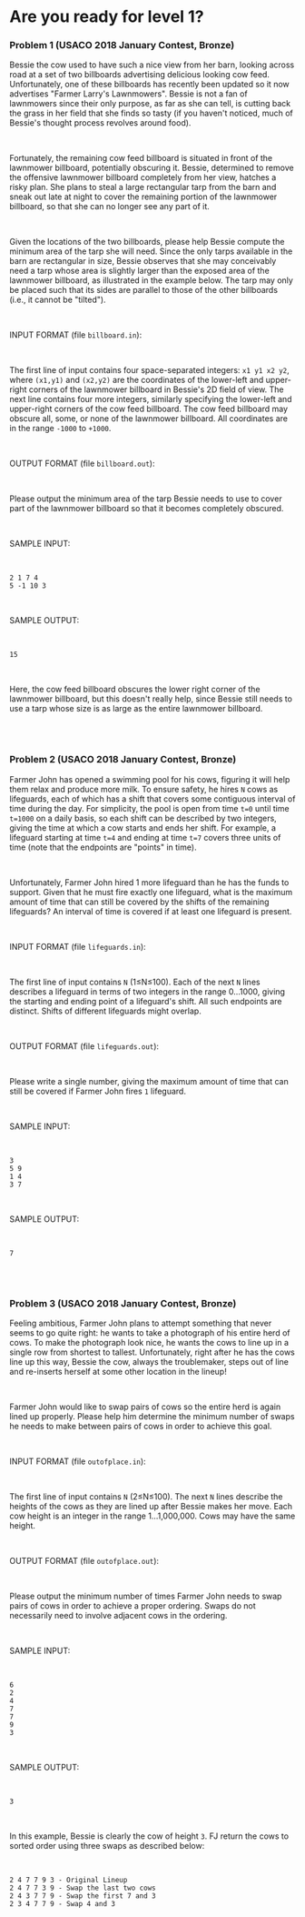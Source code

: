 
# Are you ready for level 1?

### Problem 1 (USACO 2018 January Contest, Bronze)

Bessie the cow used to have such a nice view from her barn, looking across road at a set of two billboards advertising delicious looking cow feed.
Unfortunately, one of these billboards has recently been updated so it now advertises "Farmer Larry's Lawnmowers".
Bessie is not a fan of lawnmowers since their only purpose, as far as she can tell, is cutting back the grass in her field that she finds so tasty (if you haven't noticed, much of Bessie's thought process revolves around food).

<br />

Fortunately, the remaining cow feed billboard is situated in front of the lawnmower billboard, potentially obscuring it.
Bessie, determined to remove the offensive lawnmower billboard completely from her view, hatches a risky plan.
She plans to steal a large rectangular tarp from the barn and sneak out late at night to cover the remaining portion of the lawnmower billboard, so that she can no longer see any part of it.

<br />

Given the locations of the two billboards, please help Bessie compute the minimum area of the tarp she will need.
Since the only tarps available in the barn are rectangular in size, Bessie observes that she may conceivably need a tarp whose area is slightly larger than the exposed area of the lawnmower billboard, as illustrated in the example below.
The tarp may only be placed such that its sides are parallel to those of the other billboards (i.e., it cannot be "tilted").

<br />

INPUT FORMAT (file `billboard.in`):

<br />

The first line of input contains four space-separated integers: `x1 y1 x2 y2`, where `(x1,y1)` and `(x2,y2)` are the coordinates of the lower-left and upper-right corners of the lawnmower billboard in Bessie's 2D field of view.
The next line contains four more integers, similarly specifying the lower-left and upper-right corners of the cow feed billboard.
The cow feed billboard may obscure all, some, or none of the lawnmower billboard.
All coordinates are in the range `-1000` to `+1000`.

<br />

OUTPUT FORMAT (file `billboard.out`):

<br />

Please output the minimum area of the tarp Bessie needs to use to cover part of the lawnmower billboard so that it becomes completely obscured.

<br />

SAMPLE INPUT:

<br />

```
2 1 7 4
5 -1 10 3
```

<br />

SAMPLE OUTPUT:

<br />

```
15
```

<br />

Here, the cow feed billboard obscures the lower right corner of the lawnmower billboard, but this doesn't really help, since Bessie still needs to use a tarp whose size is as large as the entire lawnmower billboard.

<br />
<br />

### Problem 2 (USACO 2018 January Contest, Bronze)

Farmer John has opened a swimming pool for his cows, figuring it will help them relax and produce more milk.
To ensure safety, he hires `N` cows as lifeguards, each of which has a shift that covers some contiguous interval of time during the day.
For simplicity, the pool is open from time `t=0` until time `t=1000` on a daily basis, so each shift can be described by two integers, giving the time at which a cow starts and ends her shift.
For example, a lifeguard starting at time `t=4` and ending at time `t=7` covers three units of time (note that the endpoints are "points" in time).

<br />

Unfortunately, Farmer John hired 1 more lifeguard than he has the funds to support.
Given that he must fire exactly one lifeguard, what is the maximum amount of time that can still be covered by the shifts of the remaining lifeguards?
An interval of time is covered if at least one lifeguard is present.

<br />

INPUT FORMAT (file `lifeguards.in`):

<br />

The first line of input contains `N` (1≤N≤100).
Each of the next `N` lines describes a lifeguard in terms of two integers in the range 0…1000, giving the starting and ending point of a lifeguard's shift.
All such endpoints are distinct. Shifts of different lifeguards might overlap.

<br />

OUTPUT FORMAT (file `lifeguards.out`):

<br />

Please write a single number, giving the maximum amount of time that can still be covered if Farmer John fires `1` lifeguard.

<br />

SAMPLE INPUT:

<br />

```
3
5 9
1 4
3 7
```

<br />

SAMPLE OUTPUT:

<br />

```
7
```

<br />
<br />

### Problem 3 (USACO 2018 January Contest, Bronze)

Feeling ambitious, Farmer John plans to attempt something that never seems to go quite right: he wants to take a photograph of his entire herd of cows.
To make the photograph look nice, he wants the cows to line up in a single row from shortest to tallest.
Unfortunately, right after he has the cows line up this way, Bessie the cow, always the troublemaker, steps out of line and re-inserts herself at some other location in the lineup!

<br />

Farmer John would like to swap pairs of cows so the entire herd is again lined up properly.
Please help him determine the minimum number of swaps he needs to make between pairs of cows in order to achieve this goal.

<br />

INPUT FORMAT (file `outofplace.in`):

<br />

The first line of input contains `N` (2≤N≤100).
The next `N` lines describe the heights of the cows as they are lined up after Bessie makes her move.
Each cow height is an integer in the range 1…1,000,000.
Cows may have the same height.

<br />

OUTPUT FORMAT (file `outofplace.out`):

<br />

Please output the minimum number of times Farmer John needs to swap pairs of cows in order to achieve a proper ordering.
Swaps do not necessarily need to involve adjacent cows in the ordering.

<br />

SAMPLE INPUT:

<br />

```
6
2
4
7
7
9
3
```

<br />

SAMPLE OUTPUT:

<br />

```
3
```

<br />

In this example, Bessie is clearly the cow of height `3`.
FJ return the cows to sorted order using three swaps as described below:

<br />

```
2 4 7 7 9 3 - Original Lineup
2 4 7 7 3 9 - Swap the last two cows
2 4 3 7 7 9 - Swap the first 7 and 3
2 3 4 7 7 9 - Swap 4 and 3
```
